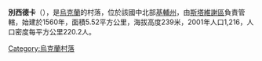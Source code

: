 {{coord|49|18|27|N|30|16|25|E|scale:30000|display=title}}

'''別西德卡'''（{{lang-uk|Бесідка}}），是[[烏克蘭|烏克蘭]]的村落，位於該國中北部[[基輔州|基輔州]]，由[[斯塔維謝區|斯塔維謝區]]負責管轄，始建於1560年，面積5.52平方公里，海拔高度239米，2001年人口1,216，人口密度每平方公里220.2人。

{{Ukraine-geo-stub}}
[[Category:烏克蘭村落|Category:烏克蘭村落]]
